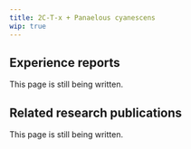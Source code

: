 ---
title: 2C-T-x + Panaelous cyanescens
wip: true
---

## Experience reports

This page is still being written.

## Related research publications

This page is still being written.

